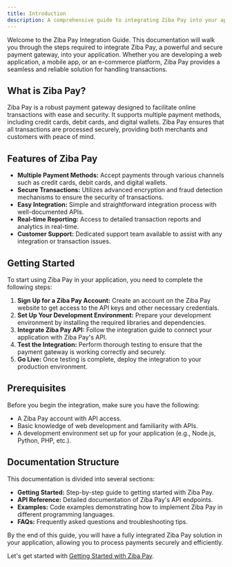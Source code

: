 ```yaml
---
title: Introduction
description: A comprehensive guide to integrating Ziba Pay into your application.
---
```




Welcome to the Ziba Pay Integration Guide. This documentation will walk you through the steps required to integrate Ziba Pay, a powerful and secure payment gateway, into your application. Whether you are developing a web application, a mobile app, or an e-commerce platform, Ziba Pay provides a seamless and reliable solution for handling transactions.

## What is Ziba Pay?

Ziba Pay is a robust payment gateway designed to facilitate online transactions with ease and security. It supports multiple payment methods, including credit cards, debit cards, and digital wallets. Ziba Pay ensures that all transactions are processed securely, providing both merchants and customers with peace of mind.

## Features of Ziba Pay

- **Multiple Payment Methods:** Accept payments through various channels such as credit cards, debit cards, and digital wallets.
- **Secure Transactions:** Utilizes advanced encryption and fraud detection mechanisms to ensure the security of transactions.
- **Easy Integration:** Simple and straightforward integration process with well-documented APIs.
- **Real-time Reporting:** Access to detailed transaction reports and analytics in real-time.
- **Customer Support:** Dedicated support team available to assist with any integration or transaction issues.

## Getting Started

To start using Ziba Pay in your application, you need to complete the following steps:

1. **Sign Up for a Ziba Pay Account:** Create an account on the Ziba Pay website to get access to the API keys and other necessary credentials.
2. **Set Up Your Development Environment:** Prepare your development environment by installing the required libraries and dependencies.
3. **Integrate Ziba Pay API:** Follow the integration guide to connect your application with Ziba Pay's API.
4. **Test the Integration:** Perform thorough testing to ensure that the payment gateway is working correctly and securely.
5. **Go Live:** Once testing is complete, deploy the integration to your production environment.

## Prerequisites

Before you begin the integration, make sure you have the following:

- A Ziba Pay account with API access.
- Basic knowledge of web development and familiarity with APIs.
- A development environment set up for your application (e.g., Node.js, Python, PHP, etc.).

## Documentation Structure

This documentation is divided into several sections:

- **Getting Started:** Step-by-step guide to getting started with Ziba Pay.
- **API Reference:** Detailed documentation of Ziba Pay's API endpoints.
- **Examples:** Code examples demonstrating how to implement Ziba Pay in different programming languages.
- **FAQs:** Frequently asked questions and troubleshooting tips.

By the end of this guide, you will have a fully integrated Ziba Pay solution in your application, allowing you to process payments securely and efficiently.

Let's get started with [Getting Started with Ziba Pay](/docs/getting-started).
